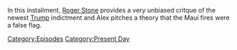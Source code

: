{{DEFAULTSORT:
    #_EPISODE_0839:August 16, 2023
}}{{Episode
    | title           = August 16, 2023
    | caption         = Listen to this episode on [https://knowledgefight.libsyn.com/839-august-16-2023 Libsyn] [https://open.spotify.com/episode/65PqrsZ1N0DVoFmKKozkmX Spotify], Read the [[Transcript/839: August 16, 2023|Unofficial Transcript]], View discussion on [https://reddit.com/15udkca Reddit]
    | episodeNumber   = 839
    | length          = 01:24:05
    | airDate         = August 18, 2023
    | coverageDate    = August 16, 2023
    | episodeType     = [[:Category:Present Day|Present Day]]
    | appearance      = [[David Jones]], [[Roger Stone]], [[Donald Trump]], [[Mark Zuckerberg]], [[Barack Obama]]
    | previousEpisode = [[838: August 11, 2023]]
    | nextEpisode     = [[840: August 18, 2023]]
}}

{{Stub}}

In this installment, [[Roger Stone]] provides a very unbiased critque of the newest [[Donald Trump|Trump]] indictment and Alex pitches a theory that the Maui fires were a false flag.

[[Category:Episodes]]
[[Category:Present Day]]
